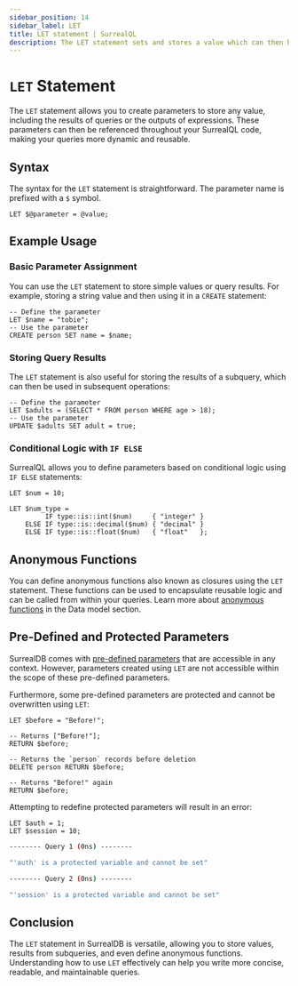 ```yaml
---
sidebar_position: 14
sidebar_label: LET
title: LET statement | SurrealQL
description: The LET statement sets and stores a value which can then be used in a subsequent query.
---
```



# `LET` Statement

The `LET` statement allows you to create parameters to store any value, including the results of queries or the outputs of expressions. These parameters can then be referenced throughout your SurrealQL code, making your queries more dynamic and reusable.

## Syntax

The syntax for the `LET` statement is straightforward. The parameter name is prefixed with a `$` symbol.

```surql title="SurrealQL Syntax"
LET $@parameter = @value; 
```

## Example Usage

### Basic Parameter Assignment

You can use the `LET` statement to store simple values or query results. For example, storing a string value and then using it in a `CREATE` statement:

```surql
-- Define the parameter
LET $name = "tobie";
-- Use the parameter
CREATE person SET name = $name;
```

### Storing Query Results

The `LET` statement is also useful for storing the results of a subquery, which can then be used in subsequent operations:

```surql
-- Define the parameter
LET $adults = (SELECT * FROM person WHERE age > 18);
-- Use the parameter
UPDATE $adults SET adult = true;
```

### Conditional Logic with `IF ELSE`

SurrealQL allows you to define parameters based on conditional logic using `IF ELSE` statements:

```surql
LET $num = 10;

LET $num_type = 
         IF type::is::int($num)     { "integer" }
    ELSE IF type::is::decimal($num) { "decimal" }
    ELSE IF type::is::float($num)   { "float"   };
```

## Anonymous Functions

You can define anonymous functions also known as closures using the `LET` statement. These functions can be used to encapsulate reusable logic and can be called from within your queries. Learn more about [anonymous functions](/docs/surrealql/datamodel/closures) in the Data model section.


## Pre-Defined and Protected Parameters

SurrealDB comes with [pre-defined parameters](/docs/surrealql/parameters) that are accessible in any context. However, parameters created using `LET` are not accessible within the scope of these pre-defined parameters. 

Furthermore, some pre-defined parameters are protected and cannot be overwritten using `LET`:

```surql
LET $before = "Before!";

-- Returns ["Before!"];
RETURN $before;

-- Returns the `person` records before deletion
DELETE person RETURN $before;

-- Returns "Before!" again
RETURN $before;
```

Attempting to redefine protected parameters will result in an error:

```surql
LET $auth = 1;
LET $session = 10;
```

```bash title="Output"
-------- Query 1 (0ns) --------

"'auth' is a protected variable and cannot be set"

-------- Query 2 (0ns) --------

"'session' is a protected variable and cannot be set"
```

## Conclusion

The `LET` statement in SurrealDB is versatile, allowing you to store values, results from subqueries, and even define anonymous functions. Understanding how to use `LET` effectively can help you write more concise, readable, and maintainable queries.
